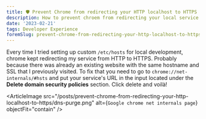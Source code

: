 ```yaml
---
title: 🛡️ Prevent Chrome from redirecting your HTTP localhost to HTTPS
description: How to prevent chroem from redirecting your local service from http to https
date: '2023-02-21'
tags: Developer Experience
foremSlug: prevent-chrome-from-redirecting-your-http-localhost-to-https-206g
---
```


Every time I tried setting up custom `/etc/hosts` for local development, chrome kept redirecting my service from HTTP to HTTPS.
Probably because there was already an existing website with the same hostname and SSL that I previously visited.
To fix that you need to go to `chrome://net-internals/#hsts` and put your service's URL in the input located under the **Delete domain security policies** section. Click delete and voilà!

<ArticleImage src="/posts/prevent-chrome-from-redirecting-your-http-localhost-to-https/dns-purge.png" alt={`Google chrome net internals page`} objectFit="contain" />
